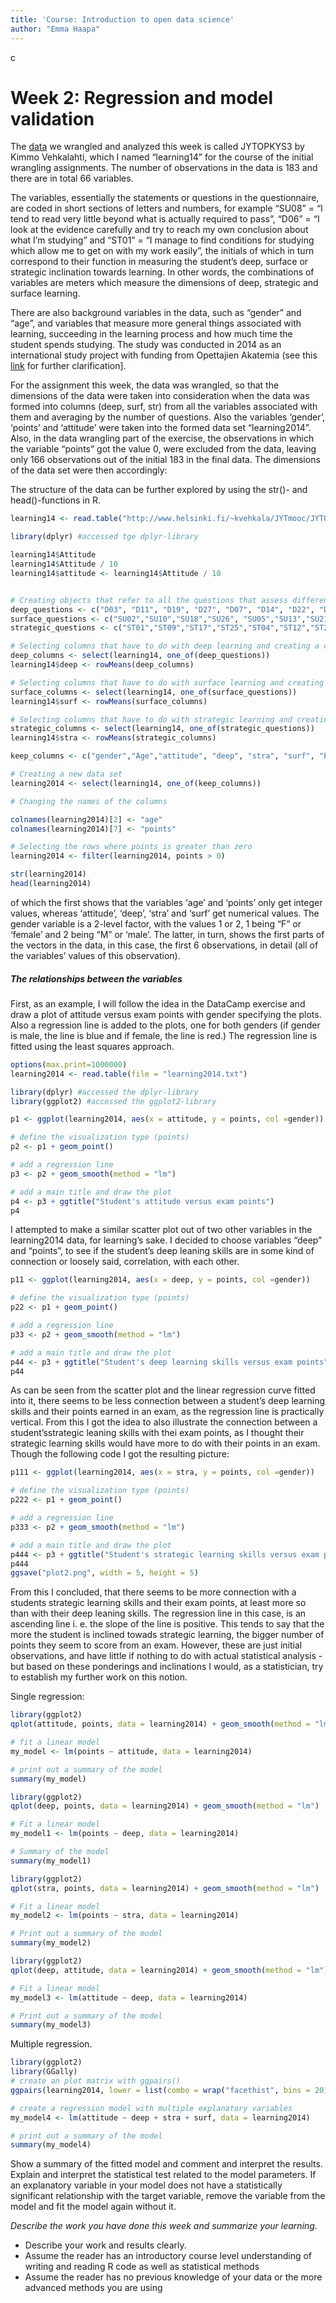```yaml
---
title: 'Course: Introduction to open data science'
author: "Emma Haapa"
---
```

c

# Week 2: Regression and model validation {#anchor}

The [data](http://www.helsinki.fi/~kvehkala/JYTmooc/JYTOPKYS3-data.txt) we wrangled and analyzed this week is called JYTOPKYS3 by Kimmo Vehkalahti, which I named "learning14" for the course of the initial wrangling assignments. The number of observations in the data is 183 and there are in total 66 variables.

The variables, essentially the statements or questions in the questionnaire, are coded in short sections of letters and numbers, for example "SU08" = "I tend to read very little beyond what is actually required to pass", "D06" = "I look at the evidence carefully and try to reach my own conclusion about what I'm studying" and "ST01" = "I manage to find conditions for studying which allow me to get on with my work easily", the initials of which in turn correspond to their function in measuring the student's deep, surface or strategic inclination towards learning. In other words, the combinations of variables are meters which measure the dimensions of deep, strategic and surface learning. 

There are also background variables in the data, such as "gender" and "age", and variables that measure more general things associated with learning, succeeding in the learning process and how much time the student spends studying. The study was conducted in 2014 as an international study project with funding from Opettajien Akatemia (see this [link](http://www.helsinki.fi/~kvehkala/JYTmooc/JYTOPKYS3-meta.txt) for further clarification].

For the assignment this week, the data was wrangled, so that the dimensions of the data were taken into consideration when the data was formed into columns (deep, surf, str) from all the variables associated with them and averaging by the number of questions. Also the variables 'gender', 'points' and 'attitude' were taken into the formed data set "learning2014". Also, in the data wrangling part of the exercise, the observations in which the variable "points" got the value 0, were excluded from the data, leaving only 166 observations out of the initial 183 in the final data. The dimensions of the data set were then accordingly:

The structure of the data can be further explored by using the str()- and head()-functions in R.

```r

learning14 <- read.table("http://www.helsinki.fi/~kvehkala/JYTmooc/JYTOPKYS3-data.txt", sep="\t", header=TRUE)

library(dplyr) #accessed tge dplyr-library

learning14$Attitude
learning14$Attitude / 10
learning14$attitude <- learning14$Attitude / 10


# Creating objects that refer to all the questions that assess different types of learning: deep, surface and strategic learning.
deep_questions <- c("D03", "D11", "D19", "D27", "D07", "D14", "D22", "D30","D06",  "D15", "D23", "D31")
surface_questions <- c("SU02","SU10","SU18","SU26", "SU05","SU13","SU21","SU29","SU08","SU16","SU24","SU32")
strategic_questions <- c("ST01","ST09","ST17","ST25","ST04","ST12","ST20","ST28")

# Selecting columns that have to do with deep learning and creating a column deep by averaging.
deep_columns <- select(learning14, one_of(deep_questions))
learning14$deep <- rowMeans(deep_columns)

# Selecting columns that have to do with surface learning and creating a column surf by averaging.
surface_columns <- select(learning14, one_of(surface_questions))
learning14$surf <- rowMeans(surface_columns)

# Selecting columns that have to do with strategic learning and creating a column stra by averaging.
strategic_columns <- select(learning14, one_of(strategic_questions))
learning14$stra <- rowMeans(strategic_columns)

keep_columns <- c("gender","Age","attitude", "deep", "stra", "surf", "Points")

# Creating a new data set
learning2014 <- select(learning14, one_of(keep_columns))

# Changing the names of the columns

colnames(learning2014)[2] <- "age"
colnames(learning2014)[7] <- "points"

# Selecting the rows where points is greater than zero
learning2014 <- filter(learning2014, points > 0)
```

```r
str(learning2014)
head(learning2014)

```

of which the first shows that the variables 'age' and 'points' only get integer values, whereas 'attitude', 'deep', 'stra' and 'surf' get numerical values. The gender variable is a 2-level factor, with the values 1 or 2, 1 being "F" or 'female' and 2 being "M" or 'male'. The latter, in turn, shows the first parts of the vectors in the data, in this case, the first 6 observations, in detail (all of the variables' values of this observation).

##### The relationships between the variables 

First, as an example, I will follow the idea in the DataCamp exercise and draw a plot of attitude versus exam points with gender specifying the plots. Also a regression line is added to the plots, one for both genders (if gender is male, the line is blue and if female, the line is red.) The regression line is fitted using the least squares approach.

```r
options(max.print=1000000)
learning2014 <- read.table(file = "learning2014.txt")

library(dplyr) #accessed the dplyr-library
library(ggplot2) #accessed the ggplot2-library
```

```r
p1 <- ggplot(learning2014, aes(x = attitude, y = points, col =gender))

# define the visualization type (points)
p2 <- p1 + geom_point()

# add a regression line
p3 <- p2 + geom_smooth(method = "lm")

# add a main title and draw the plot
p4 <- p3 + ggtitle("Student's attitude versus exam points")
p4
```


I attempted to make a similar scatter plot out of two other variables in the learning2014 data, for learning's sake. I decided to choose variables "deep" and "points", to see if the student's deep leaning skills are in some kind of connection or loosely said, correlation, with each other.

```r

p11 <- ggplot(learning2014, aes(x = deep, y = points, col =gender))

# define the visualization type (points)
p22 <- p1 + geom_point()

# add a regression line
p33 <- p2 + geom_smooth(method = "lm")

# add a main title and draw the plot
p44 <- p3 + ggtitle("Student's deep learning skills versus exam points")
p44

```


As can be seen from the scatter plot and the linear regression curve fitted into it, there seems to be less connection between a student's deep learning skills and their points earned in an exam, as the regression line is practically vertical.
From this I got the idea to also illustrate the connection between a student'sstrategic leaning skills with thei exam points, as I thought their strategic learning skills would have more to do with their points in an exam. Though the following code I got the resulting picture:


```r

p111 <- ggplot(learning2014, aes(x = stra, y = points, col =gender))

# define the visualization type (points)
p222 <- p1 + geom_point()

# add a regression line
p333 <- p2 + geom_smooth(method = "lm")

# add a main title and draw the plot
p444 <- p3 + ggtitle("Student's strategic learning skills versus exam points")
p444
ggsave("plot2.png", width = 5, height = 5)

```


From this I concluded, that there seems to be more connection with a students strategic learning skills and their exam points, at least more so than with their deep leaning skills. The regression line in this case, is an ascending line i. e. the slope of the line is positive. This tends to say that the more the student is inclined towads strategic learning, the bigger number of points they seem to score from an exam. However, these are just initial observations, and have little if nothing to do with actual statistical analysis - but based on these ponderings and inclinations I would, as a statistician, try to establish my further work on this notion.

Single regression:

```r
library(ggplot2)
qplot(attitude, points, data = learning2014) + geom_smooth(method = "lm")

# fit a linear model
my_model <- lm(points ~ attitude, data = learning2014)

# print out a summary of the model
summary(my_model)
```

```r
library(ggplot2)
qplot(deep, points, data = learning2014) + geom_smooth(method = "lm")

# Fit a linear model
my_model1 <- lm(points ~ deep, data = learning2014)

# Summary of the model
summary(my_model1)
```

```r
library(ggplot2)
qplot(stra, points, data = learning2014) + geom_smooth(method = "lm")

# Fit a linear model
my_model2 <- lm(points ~ stra, data = learning2014)

# Print out a summary of the model
summary(my_model2)
```

```r
library(ggplot2)
qplot(deep, attitude, data = learning2014) + geom_smooth(method = "lm")

# Fit a linear model
my_model3 <- lm(attitude ~ deep, data = learning2014)

# Print out a summary of the model
summary(my_model3)
```

Multiple regression.

```r
library(ggplot2)
library(GGally)
# create an plot matrix with ggpairs()
ggpairs(learning2014, lower = list(combo = wrap("facethist", bins = 20)))

# create a regression model with multiple explanatory variables
my_model4 <- lm(attitude ~ deep + stra + surf, data = learning2014)

# print out a summary of the model
summary(my_model4)
```
 Show a summary of the fitted model and comment and interpret the results. Explain and interpret the statistical test related to the model parameters. If an explanatory variable in your model does not have a statistically significant relationship with the target variable, remove the variable from the model and fit the model again without it.

*Describe the work you have done this week and summarize your learning.*

- Describe your work and results clearly. 
- Assume the reader has an introductory course level understanding of writing and reading R code as well as statistical methods
- Assume the reader has no previous knowledge of your data or the more advanced methods you are using  

